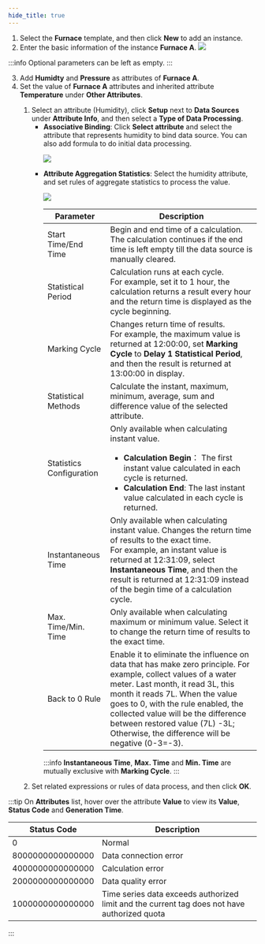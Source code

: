 ```yaml
---
hide_title: true
---
```


1. Select the **Furnace** template, and then click <strong>New</strong> to add an instance.
2. Enter the basic information of the instance **Furnace A**.
<img src="https://wordpressfreezonex.oss-accelerate.aliyuncs.com/factoryModeling/10.png" width={470}
  height={864} />

:::info
Optional parameters can be left as empty.
:::

3. Add **Humidty** and **Pressure** as attributes of **Furnace A**.
4. Set the value of **Furnace A** attributes and inherited attribute **Temperature** under **Other Attributes**.

<ol>
<ol>
<li>Select an attribute (Humidity), click <strong>Setup</strong> next to <strong>Data Sources</strong> under <strong>Attribute Info</strong>, and then select a <strong>Type of Data Processing</strong>.
<ul>
<li><strong>Associative Binding</strong>: Click <b>Select attribute</b> and select the attribute that represents humidity to bind data source. You can also add formula to do initial data processing.

<img src="https://wordpressfreezonex.oss-accelerate.aliyuncs.com/factoryModeling/11.png"  width={470}
  height={864}/>

</li>
<li><strong>Attribute Aggregation Statistics</strong>: Select the humidity attribute, and set rules of aggregate statistics to process the value.<br/>

<img src="https://wordpressfreezonex.oss-accelerate.aliyuncs.com/factoryModeling/12.png" width={470}
  height={864} />

<table>
  <thead>
    <tr>
      <th>Parameter</th>
      <th>Description</th>
    </tr>
  </thead>
  <tbody>
    <tr>
      <td>Start Time/End Time</td>
      <td>
        Begin and end time of a calculation. The calculation continues if the
        end time is left empty till the data source is manually cleared.
      </td>
    </tr>
    <tr>
      <td>Statistical Period</td>
      <td>
        Calculation runs at each cycle.
        <br />
        For example, set it to 1 hour, the calculation returns a result every
        hour and the return time is displayed as the cycle beginning.
      </td>
    </tr>
    <tr>
      <td>Marking Cycle</td>
      <td>
        Changes return time of results.
        <br />
        For example, the maximum value is returned at 12:00:00, set <strong>Marking Cycle</strong> to <strong>Delay 1 Statistical Period</strong>, and then the result is
        returned at 13:00:00 in display.
      </td>
    </tr>
    <tr>
      <td>Statistical Methods</td>
      <td>
        Calculate the instant, maximum, minimum, average, sum and difference
        value of the selected attribute.
      </td>
    </tr>
    <tr>
      <td>Statistics Configuration</td>
      <td>
        Only available when calculating instant value.

- **Calculation Begin**： The first instant value calculated in each cycle is returned.
- **Calculation End**: The last instant value calculated in each cycle is returned.

</td>
</tr>
  <tr>
  <td>Instantaneous Time</td>
  <td>
  Only available when calculating instant value. Changes the return time of
  results to the exact time.
  <br />
  For example, an instant value is returned at 12:31:09, select <strong>Instantaneous Time</strong>, and then the result is returned at
  12:31:09 instead of the begin time of a calculation cycle.
  </td>
  </tr>
  <tr>
  <td>Max. Time/Min. Time</td>
  <td>
  Only available when calculating maximum or minimum value. Select it to
  change the return time of results to the exact time.
  </td>
  </tr>
  <tr>
  <td>Back to 0 Rule</td>
  <td>
  Enable it to eliminate the influence on data that has make zero principle. For example, collect values of a water meter. Last month, it read 3L, this month it reads 7L. When the value goes to 0, with the rule enabled, the collected value will be the difference between restored value (7L) -3L; Otherwise, the difference will be negative (0-3=-3).
  </td>
  </tr>
    </tbody>
</table>

:::info
**Instantaneous Time**, **Max. Time** and **Min. Time** are mutually exclusive with **Marking Cycle**.
:::

</li>
</ul>
</li>
<li>Set related expressions or rules of data process, and then click <strong>OK</strong>.</li>
</ol>
</ol>


:::tip
On <strong>Attributes</strong> list, hover over the attribute <strong>Value</strong> to view its <strong>Value</strong>, <strong>Status Code</strong> and <strong>Generation Time</strong>.
<table>
      <thead>
        <tr>
          <th>Status Code</th>
          <th>Description</th>
        </tr>
      </thead>
      <tbody>
        <tr>
          <td>0</td>
          <td>Normal</td>
        </tr>
        <tr>
          <td>8000000000000000</td>
          <td>Data connection error</td>
        </tr>
        <tr>
          <td>4000000000000000</td>
          <td>Calculation error</td>
        </tr>
        <tr>
          <td>2000000000000000</td>
          <td>Data quality error</td>
        </tr>
        <tr>
          <td>1000000000000000</td>
          <td>
            Time series data exceeds authorized limit and the current tag does
            not have authorized quota
          </td>
        </tr>
      </tbody>
    </table>
    
:::

